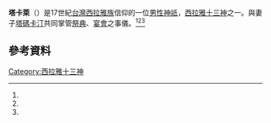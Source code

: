 '''塔卡萊'''（{{lang-fos|Takarye}}）是17世紀[[台灣|台灣]][[西拉雅族|西拉雅族]]信仰的一位[[男性|男性]][[神祇|神祇]]，[[西拉雅十三神|西拉雅十三神]]之一。與妻子[[塔碼卡汀|塔碼卡汀]]共同掌管[[祭典|祭典]]、[[宴會|宴會]]之事儀。<ref name="Chiu"/><ref name="初探福爾摩沙"/><ref name="妖怪臺灣"/>

==參考資料==
{{reflist|1|refs=

<ref name="Chiu">{{cite book |last= |first= |date=2007年5月10日 |title=Chapter Nine: Convention and Conversion |work=The Colonial 'Civilizing Process' in Dutch Formosa, 1624-1662 |url= |location= |publisher=TANAP/IGEER, Faculty of Arts, Leiden University |page= |isbn= |author=Chiu, Hsin-hui }}</ref>

<ref name="初探福爾摩沙">{{cite book |last= |first= |date=2011年 |title=初探福爾摩沙: 荷蘭筆記 |work= |url=https://books.google.com.tw/books/about/初探福爾摩沙.html?id=IRQxygAACAAJ&redir_esc=y |location= |publisher=台南市政府文化局 |page= |isbn= |author=葉春榮 }}</ref>

<ref name="妖怪臺灣">{{cite book |last= |first= |date=2017年1月5日 |title=西拉雅的十三位神靈 |work=《妖怪臺灣：三百年島嶼奇幻誌‧妖鬼神遊卷》 |url= |location= |publisher=聯經出版公司 |page= |isbn= |author=何敬堯 }}</ref>

}}
{{西拉雅族}}
{{TW-hist-stub}}
[[Category:西拉雅十三神|Category:西拉雅十三神]]